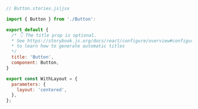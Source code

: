 ```js
// Button.stories.js|jsx

import { Button } from './Button':

export default {
  /* 👇 The title prop is optional.
  * See https://storybook.js.org/docs/react/configure/overview#configure-story-loading
  * to learn how to generate automatic titles
  */
  title: 'Button',
  component: Button,
}

export const WithLayout = {
  parameters: {
    layout: 'centered',
  },
};
```
